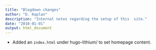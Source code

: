```yaml
---
title: "Blogdown changes"
author: "D. Kaplan"
description: "Internal notes regarding the setup of this  site."
date: "2010-01-01"
output: html_document
---
```



* Added an `index.html` under hugo-lithium/ to set homepage content.


